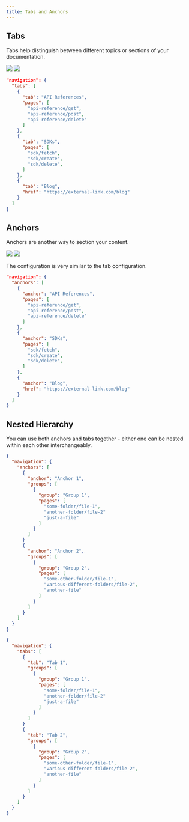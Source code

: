 ```yaml
---
title: Tabs and Anchors
---
```


## Tabs

Tabs help distinguish between different topics or sections of your
documentation.

<Frame>
  <img className="block dark:hidden rounded-md" src="/images/tabs-light.png" />

  <img className="hidden dark:block rounded-md" src="/images/tabs-dark.png" />
</Frame>

```json docs.json
"navigation": {
  "tabs": [
    {
      "tab": "API References",
      "pages": [
        "api-reference/get",
        "api-reference/post",
        "api-reference/delete"
      ]
    },
    {
      "tab": "SDKs",
      "pages": [
        "sdk/fetch",
        "sdk/create",
        "sdk/delete",
      ]
    },
    {
      "tab": "Blog",
      "href": "https://external-link.com/blog"
    }
  ]
}
```

## Anchors

Anchors are another way to section your content.

<Frame>
  <img className="block dark:hidden rounded-md" src="/images/anchor-light.png" />

  <img className="hidden dark:block rounded-md" src="/images/anchor-dark.png" />
</Frame>

The configuration is very similar to the tab configuration.

```json docs.json
"navigation": {
  "anchors": [
    {
      "anchor": "API References",
      "pages": [
        "api-reference/get",
        "api-reference/post",
        "api-reference/delete"
      ]
    },
    {
      "anchor": "SDKs",
      "pages": [
        "sdk/fetch",
        "sdk/create",
        "sdk/delete",
      ]
    },
    {
      "anchor": "Blog",
      "href": "https://external-link.com/blog"
    }
  ]
}
```

## Nested Hierarchy

You can use both anchors and tabs together - either one can be nested within each other interchangeably.

<CodeGroup>

```json Top-Level Anchors
{
  "navigation": {
    "anchors": [
      {
        "anchor": "Anchor 1",
        "groups": [
          {
            "group": "Group 1",
            "pages": [
              "some-folder/file-1",
              "another-folder/file-2"
              "just-a-file"
            ]
          }
        ]
      }
      {
        "anchor": "Anchor 2",
        "groups": [
          {
            "group": "Group 2",
            "pages": [
              "some-other-folder/file-1",
              "various-different-folders/file-2",
              "another-file"
            ]
          }
        ]
      }
    ]
  }
}
```

```json Top-Level Tabs
{
  "navigation": {
    "tabs": [
      {
        "tab": "Tab 1",
        "groups": [
          {
            "group": "Group 1",
            "pages": [
              "some-folder/file-1",
              "another-folder/file-2"
              "just-a-file"
            ]
          }
        ]
      }
      {
        "tab": "Tab 2",
        "groups": [
          {
            "group": "Group 2",
            "pages": [
              "some-other-folder/file-1",
              "various-different-folders/file-2",
              "another-file"
            ]
          }
        ]
      }
    ]
  }
}
```

</CodeGroup>
